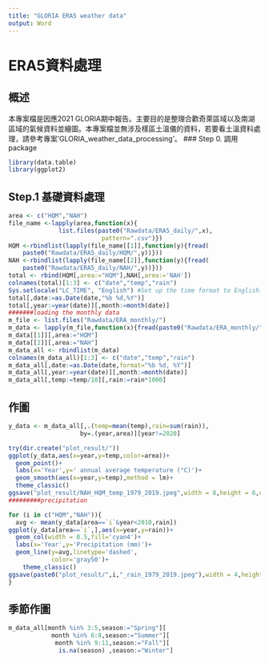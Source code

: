 ```yaml
---
title: "GLORIA ERA5 weather data"
output: Word
---
```

# ERA5資料處理
## 概述
本專案檔是因應2021 GLORIA期中報告。主要目的是整理合歡奇萊區域以及南湖區域的氣候資料並繪圖。本專案檔並無涉及樣區土溫儀的資料，若要看土溫資料處理，請參考專案'GLORIA_weather_data_processing'。
### Step 0. 調用package
```r
library(data.table)
library(ggplot2)
```
## Step.1 基礎資料處理
```r
area <- c("HQM","NAH")
file_name <-lapply(area,function(x){
              list.files(paste0("Rawdata/ERA5_daily/",x),
                          pattern=".csv")})
HQM <-rbindlist(lapply(file_name[[1]],function(y){fread(
    paste0("Rawdata/ERA5_daily/HQM/",y))}))
NAH <-rbindlist(lapply(file_name[[2]],function(y){fread(
    paste0("Rawdata/ERA5_daily/NAH/",y))})) 
total <- rbind(HQM[,area:="HQM"],NAH[,area:='NAH'])  
colnames(total)[1:3] <- c("date","temp","rain")
Sys.setlocale("LC_TIME", "English") #Set up the time format to English.
total[,date:=as.Date(date,"%b %d,%Y")]
total[,year:=year(date)][,month:=month(date)]
#######loading the monthly data
m_file <- list.files("Rawdata/ERA_monthly/")
m_data <- lapply(m_file,function(x){fread(paste0("Rawdata/ERA_monthly/",x))})
m_data[[1]][,area:="HQM"]
m_data[[2]][,area:="NAH"]
m_data_all <- rbindlist(m_data)
colnames(m_data_all)[1:3] <- c("date","temp","rain")
m_data_all[,date:=as.Date(date,format="%b %d, %Y")]
m_data_all[,year:=year(date)][,month:=month(date)]
m_data_all[,temp:=temp/10][,rain:=rain*1000]
```
## 作圖
```r
y_data <- m_data_all[,.(temp=mean(temp),rain=sum(rain)),
                    by=.(year,area)][year!=2020]

try(dir.create("plot_result/"))
ggplot(y_data,aes(x=year,y=temp,color=area))+
  geom_point()+
  labs(x='Year',y=' annual average temperature (°C)')+
  geom_smooth(aes(x=year,y=temp),method = lm)+
  theme_classic()
ggsave("plot_result/NAH_HQM_temp_1979_2019.jpeg",width = 8,height = 6,dpi=300)
#########precipitation

for (i in c("HQM","NAH")){
  avg <- mean(y_data[area==`i`&year<2010,rain])
ggplot(y_data[area==`i`,],aes(x=year,y=rain))+
  geom_col(width = 0.5,fill='cyan4')+
  labs(x='Year',y='Precipitation (mm)')+
  geom_line(y=avg,linetype='dashed',
            color='gray50')+
    theme_classic()
ggsave(paste0("plot_result/",i,"_rain_1979_2019.jpeg"),width = 4,height = 3,dpi=300)
}
```

## 季節作圖

```r
m_data_all[month %in% 3:5,season:="Spring"][
            month %in% 6:8,season:="Summer"][
             month %in% 9:11,season:="Fall"][
              is.na(season) ,season:="Winter"]


```


